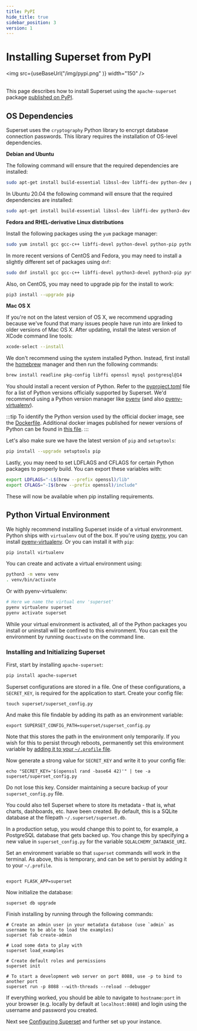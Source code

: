 ```yaml
---
title: PyPI
hide_title: true
sidebar_position: 3
version: 1
---
```



# Installing Superset from PyPI

<img src={useBaseUrl("/img/pypi.png" )} width="150" />
<br /><br />

This page describes how to install Superset using the `apache-superset` package [published on PyPI](https://pypi.org/project/apache-superset/).

## OS Dependencies

Superset uses the `cryptography` Python library to encrypt database connection passwords. This library requires the installation of OS-level dependencies.

**Debian and Ubuntu**

The following command will ensure that the required dependencies are installed:

```bash
sudo apt-get install build-essential libssl-dev libffi-dev python-dev python-pip libsasl2-dev libldap2-dev default-libmysqlclient-dev
```

In Ubuntu 20.04 the following command will ensure that the required dependencies are installed:

```bash
sudo apt-get install build-essential libssl-dev libffi-dev python3-dev python3-pip libsasl2-dev libldap2-dev default-libmysqlclient-dev
```

**Fedora and RHEL-derivative Linux distributions**

Install the following packages using the `yum` package manager:

```bash
sudo yum install gcc gcc-c++ libffi-devel python-devel python-pip python-wheel openssl-devel cyrus-sasl-devel openldap-devel
```

In more recent versions of CentOS and Fedora, you may need to install a slightly different set of packages using `dnf`:

```bash
sudo dnf install gcc gcc-c++ libffi-devel python3-devel python3-pip python3-wheel openssl-devel cyrus-sasl-devel openldap-devel
```

Also, on CentOS, you may need to upgrade pip for the install to work:

```bash
pip3 install --upgrade pip
```

**Mac OS X**

If you're not on the latest version of OS X, we recommend upgrading because we've found that many
issues people have run into are linked to older versions of Mac OS X. After updating, install the
latest version of XCode command line tools:

```bash
xcode-select --install
```

We don't recommend using the system installed Python. Instead, first install the
[homebrew](https://brew.sh/) manager and then run the following commands:

```bash
brew install readline pkg-config libffi openssl mysql postgresql@14
```

You should install a recent version of Python. Refer to the
[pyproject.toml](https://github.com/apache/superset/blob/master/pyproject.toml) file for a list of Python
versions officially supported by Superset. We'd recommend using a Python version manager
like [pyenv](https://github.com/pyenv/pyenv)
(and also [pyenv-virtualenv](https://github.com/pyenv/pyenv-virtualenv)).

:::tip
To identify the Python version used by the official docker image, see the [Dockerfile](https://github.com/apache/superset/blob/master/Dockerfile). Additional docker images published for newer versions of Python can be found in [this file](https://github.com/apache/superset/blob/master/scripts/build_docker.py).
:::

Let's also make sure we have the latest version of `pip` and `setuptools`:

```bash
pip install --upgrade setuptools pip
```

Lastly, you may need to set LDFLAGS and CFLAGS for certain Python packages to properly build. You can export these variables with:

```bash
export LDFLAGS="-L$(brew --prefix openssl)/lib"
export CFLAGS="-I$(brew --prefix openssl)/include"
```

These will now be available when pip installing requirements.

## Python Virtual Environment

We highly recommend installing Superset inside of a virtual environment. Python ships with
`virtualenv` out of the box. If you're using [pyenv](https://github.com/pyenv/pyenv), you can install [pyenv-virtualenv](https://github.com/pyenv/pyenv-virtualenv). Or you can install it with `pip`:

```bash
pip install virtualenv
```

You can create and activate a virtual environment using:

```bash
python3 -m venv venv
. venv/bin/activate
```

Or with pyenv-virtualenv:

```bash
# Here we name the virtual env 'superset'
pyenv virtualenv superset
pyenv activate superset
```

While your virtual environment is activated, all of the Python packages you install or uninstall
will be confined to this environment. You can exit the environment by running `deactivate` on the
command line.

### Installing and Initializing Superset

First, start by installing `apache-superset`:

```bash
pip install apache-superset
```

Superset configurations are stored in a file.  One of these configurations, a `SECRET_KEY`, is required for the application to start. Create your config file:
```
touch superset/superset_config.py
```
And make this file findable by adding its path as an environment variable:
```
export SUPERSET_CONFIG_PATH=superset/superset_config.py
```
Note that this stores the path in the environment only temporarily.  If you wish for this to persist through reboots, permanently set this environment variable by [adding it to your `~/.profile` file](https://unix.stackexchange.com/questions/117467/how-to-permanently-set-environmental-variables).

Now generate a strong value for `SECRET_KEY` and write it to your config file:
```
echo "SECRET_KEY='$(openssl rand -base64 42)'" | tee -a superset/superset_config.py
```
Do not lose this key. Consider maintaining a secure backup of your `superset_config.py` file.

You could also tell Superset where to store its metadata - that is, what charts, dashboards, etc. have been created.  By default, this is a SQLite database at the filepath `~/.superset/superset.db`.

In a production setup, you would change this to point to, for example, a PostgreSQL database that gets backed up.  You change this by specifying a new value in `superset_config.py` for the variable `SQLALCHEMY_DATABASE_URI`.

Set an environment variable so that `superset` commands will work in the terminal. As above, this is temporary, and can be set to persist by adding it to your `~/.profile`.
```

export FLASK_APP=superset
```

Now initialize the database:
```
superset db upgrade
```

Finish installing by running through the following commands:
```
# Create an admin user in your metadata database (use `admin` as username to be able to load the examples)
superset fab create-admin

# Load some data to play with
superset load_examples

# Create default roles and permissions
superset init

# To start a development web server on port 8088, use -p to bind to another port
superset run -p 8088 --with-threads --reload --debugger
```

If everything worked, you should be able to navigate to `hostname:port` in your browser (e.g.
locally by default at `localhost:8088`) and login using the username and password you created.

Next see [Configuring Superset](/docs/configuration/configuring-superset) and further set up your instance.
